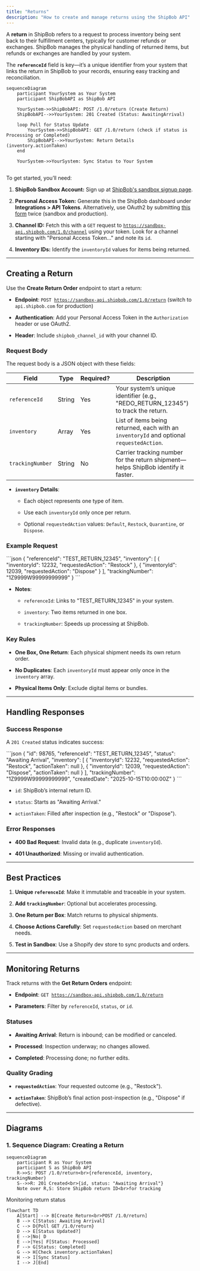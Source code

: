 ```yaml
---
title: "Returns"
description: "How to create and manage returns using the ShipBob API"
---
```


A **return** in ShipBob refers to a request to process inventory being sent back to their fulfillment centers, typically for customer refunds or exchanges. ShipBob manages the physical handling of returned items, but refunds or exchanges are handled by your system.

The **`referenceId`** field is key—it’s a unique identifier from your system that links the return in ShipBob to your records, ensuring easy tracking and reconciliation.

```mermaid
sequenceDiagram
    participant YourSystem as Your System
    participant ShipBobAPI as ShipBob API

    YourSystem->>ShipBobAPI: POST /1.0/return (Create Return)
    ShipBobAPI-->>YourSystem: 201 Created (Status: AwaitingArrival)

    loop Poll for Status Update
        YourSystem->>ShipBobAPI: GET /1.0/return (check if status is Processing or Completed)
        ShipBobAPI-->>YourSystem: Return Details (inventory.actionTaken)
    end

    YourSystem->>YourSystem: Sync Status to Your System
```

##

<Accordion title="Prerequisites" defaultOpen={false}>
  To get started, you’ll need:

  1. **ShipBob Sandbox Account:** Sign up at [ShipBob's sandbox signup page](https://developer.shipbob.com/).

  2. **Personal Access Token:** Generate this in the ShipBob dashboard under **Integrations > API Tokens**. Alternatively, use OAuth2 by submitting [this form](https://developer.shipbob.com/) twice (sandbox and production).

  3. **Channel ID:** Fetch this with a `GET` request to [`https://sandbox-api.shipbob.com/1.0/channel`](https://sandbox-api.shipbob.com/1.0/channel) using your token. Look for a channel starting with "Personal Access Token..." and note its `id`.

  4. **Inventory IDs:** Identify the `inventoryId` values for items being returned.
</Accordion>

***

## Creating a Return

Use the **Create Return Order** endpoint to start a return:

* **Endpoint**: `POST `[`https://sandbox-api.shipbob.com/1.0/return`](https://sandbox-api.shipbob.com/1.0/return) (switch to `api.shipbob.com` for production)

* **Authentication**: Add your Personal Access Token in the `Authorization` header or use OAuth2.

* **Header**: Include `shipbob_channel_id` with your channel ID.

### Request Body

The request body is a JSON object with these fields:

| Field            | Type   | Required? | Description                                                                              |
| ---------------- | ------ | --------- | ---------------------------------------------------------------------------------------- |
| `referenceId`    | String | Yes       | Your system’s unique identifier (e.g., "REDO\_RETURN\_12345") to track the return.       |
| `inventory`      | Array  | Yes       | List of items being returned, each with an `inventoryId` and optional `requestedAction`. |
| `trackingNumber` | String | No        | Carrier tracking number for the return shipment—helps ShipBob identify it faster.        |

* **`inventory` Details**:

  * Each object represents one type of item.

  * Use each `inventoryId` only once per return.

  * Optional `requestedAction` values: `Default`, `Restock`, `Quarantine`, or `Dispose`.

### Example Request

<Tabs>
  <TabItem label="JSON">
    ```json
    {
      "referenceId": "TEST_RETURN_12345",
      "inventory": [
        {
          "inventoryId": 12232,
          "requestedAction": "Restock"
        },
        {
          "inventoryId": 12039,
          "requestedAction": "Dispose"
        }
      ],
      "trackingNumber": "1Z9999W99999999999"
    }
    ```
  </TabItem>
</Tabs>

* **Notes**:

  * `referenceId`: Links to "TEST\_RETURN\_12345" in your system.

  * `inventory`: Two items returned in one box.

  * `trackingNumber`: Speeds up processing at ShipBob.

### Key Rules

* **One Box, One Return**: Each physical shipment needs its own return order.

* **No Duplicates**: Each `inventoryId` must appear only once in the `inventory` array.

* **Physical Items Only**: Exclude digital items or bundles.

***

## Handling Responses

### Success Response

A `201 Created` status indicates success:

<Tabs>
  <TabItem label="JSON">
    ```json
    {
      "id": 98765,
      "referenceId": "TEST_RETURN_12345",
      "status": "Awaiting Arrival",
      "inventory": [
        {
          "inventoryId": 12232,
          "requestedAction": "Restock",
          "actionTaken": null
        },
        {
          "inventoryId": 12039,
          "requestedAction": "Dispose",
          "actionTaken": null
        }
      ],
      "trackingNumber": "1Z9999W99999999999",
      "createdDate": "2025-10-15T10:00:00Z"
    }
    ```
  </TabItem>
</Tabs>

* `id`: ShipBob’s internal return ID.

* `status`: Starts as "Awaiting Arrival."

* `actionTaken`: Filled after inspection (e.g., "Restock" or "Dispose").

### Error Responses

* **400 Bad Request**: Invalid data (e.g., duplicate `inventoryId`).

* **401 Unauthorized**: Missing or invalid authentication.

***

## Best Practices

1. **Unique `referenceId`**: Make it immutable and traceable in your system.

2. **Add `trackingNumber`**: Optional but accelerates processing.

3. **One Return per Box**: Match returns to physical shipments.

4. **Choose Actions Carefully**: Set `requestedAction` based on merchant needs.

5. **Test in Sandbox**: Use a Shopify dev store to sync products and orders.

***

## Monitoring Returns

Track returns with the **Get Return Orders** endpoint:

* **Endpoint**: `GET `[`https://sandbox-api.shipbob.com/1.0/return`](https://sandbox-api.shipbob.com/1.0/return)

* **Parameters**: Filter by `referenceId`, `status`, or `id`.

### Statuses

* **Awaiting Arrival**: Return is inbound; can be modified or canceled.

* **Processed**: Inspection underway; no changes allowed.

* **Completed**: Processing done; no further edits.

### Quality Grading

* **`requestedAction`**: Your requested outcome (e.g., "Restock").

* **`actionTaken`**: ShipBob’s final action post-inspection (e.g., "Dispose" if defective).

***

## Diagrams

### 1. Sequence Diagram: Creating a Return

```mermaid
sequenceDiagram
    participant R as Your System
    participant S as ShipBob API
    R->>S: POST /1.0/return<br>{referenceId, inventory, trackingNumber}
    S-->>R: 201 Created<br>{id, status: "Awaiting Arrival"}
    Note over R,S: Store ShipBob return ID<br>for tracking
```

Monitoring return status

```mermaid
flowchart TD
    A[Start] --> B[Create Return<br>POST /1.0/return]
    B --> C[Status: Awaiting Arrival]
    C --> D{Poll GET /1.0/return}
    D --> E[Status Updated?]
    E -->|No| D
    E -->|Yes| F[Status: Processed]
    F --> G[Status: Completed]
    G --> H[Check inventory.actionTaken]
    H --> I[Sync Status]
    I --> J[End]
```